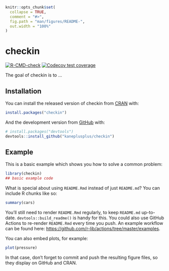 
<!-- README.md is generated from README.Rmd. Please edit that file -->

```r
knitr::opts_chunk$set(
  collapse = TRUE,
  comment = "#>",
  fig.path = "man/figures/README-",
  out.width = "100%"
)
```

# checkin

<!-- badges: start -->
[![R-CMD-check](https://github.com/kaneplusplus/checkin/workflows/R-CMD-check/badge.svg)](https://github.com/kaneplusplus/checkin/actions)
[![Codecov test coverage](https://codecov.io/gh/kaneplusplus/checkin/branch/master/graph/badge.svg)](https://codecov.io/gh/kaneplusplus/checkin?branch=master)
<!-- badges: end -->

The goal of checkin is to ...

## Installation

You can install the released version of checkin from [CRAN](https://CRAN.R-project.org) with:

``` r
install.packages("checkin")
```

And the development version from [GitHub](https://github.com/) with:

``` r
# install.packages("devtools")
devtools::install_github("kaneplusplus/checkin")
```
## Example

This is a basic example which shows you how to solve a common problem:

```r
library(checkin)
## basic example code
```

What is special about using `README.Rmd` instead of just `README.md`? You can include R chunks like so:

```r
summary(cars)
```

You'll still need to render `README.Rmd` regularly, to keep `README.md` up-to-date. `devtools::build_readme()` is handy for this. You could also use GitHub Actions to re-render `README.Rmd` every time you push. An example workflow can be found here: <https://github.com/r-lib/actions/tree/master/examples>.

You can also embed plots, for example:

```r
plot(pressure)
```

In that case, don't forget to commit and push the resulting figure files, so they display on GitHub and CRAN.
